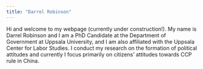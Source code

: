 ```yaml
---
title: "Darrel Robinson"
---
```


Hi and welcome to my webpage (currently under construction!).  My name is Darrel Robinson and I am a PhD Candidate at the Department of Government at Uppsala University, and I am also affiliated with the Uppsala Center for Labor Studies.  I conduct my research on the formation of political attitudes and currently I focus primarily on citizens' attitudes towards CCP rule in China.   